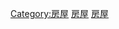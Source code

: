 {{Commonscat|Housing in Hong Kong}}

[[Category:房屋|Category:房屋]]
[[Category:香港社會|房屋]]
[[Category:香港建築物|房屋]]